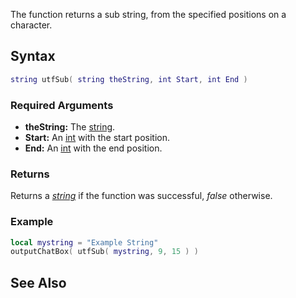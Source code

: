 
{{Server client function}}
The function returns a sub string, from the specified positions on a character.

==Syntax==
<syntaxhighlight lang="lua">
string utfSub( string theString, int Start, int End )
</syntaxhighlight>

===Required Arguments===
*'''theString:''' The [[/string.md|string]].
*'''Start:''' An [[/int.md|int]] with the start position.
*'''End:''' An [[/int.md|int]] with the end position.

===Returns===
Returns a ''[[/string.md|string]]'' if the function was successful, ''false'' otherwise.

===Example===
<section name="Example" class="both" show="true">
<syntaxhighlight lang="lua">
local mystring = "Example String"
outputChatBox( utfSub( mystring, 9, 15 ) )
</syntaxhighlight>
</section>

==See Also==
{{Utility_functions}}